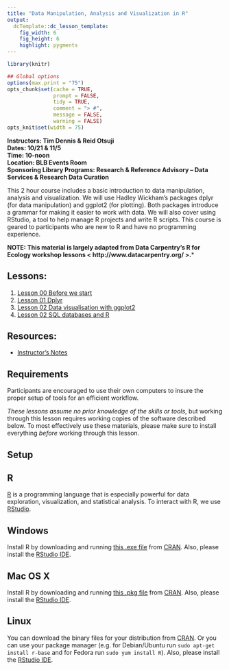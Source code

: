 ```yaml
---
title: "Data Manipulation, Analysis and Visualization in R"
output:
  dcTemplate::dc_lesson_template:
    fig_width: 6
    fig_height: 6
    highlight: pygments
---
```



```r
library(knitr)

## Global options
options(max.print = "75")
opts_chunk$set(cache = TRUE,
               prompt = FALSE,
               tidy = TRUE,
               comment = "> #",
               message = FALSE,
               warning = FALSE)
opts_knit$set(width = 75)
```


**Instructors:  Tim Dennis & Reid Otsuji**  
**Dates:  10/21 & 11/5**  
**Time: 10-noon**   
**Location:  BLB Events Room**   
**Sponsoring Library Programs: Research & Reference Advisory -- Data Services & Research Data Curation**  

This 2 hour course includes a basic introduction to  data manipulation, analysis and visualization.  We will use Hadley Wickham's packages dplyr (for data manipulation) and ggplot2 (for plotting).  Both packages introduce a grammar for making it easier to work with data.  We will also cover using RStudio, a tool to help manage R projects and write R scripts.  This course is geared to participants who are new to R and have no programming experience.  

**NOTE: This material is largely adapted from Data Carpentry's R for Ecology workshop lessons < http://www.datacarpentry.org/ >.***

## Lessons:

1. [Lesson 00 Before we start](00-before-we-start.html)
2. [Lesson 01 Dplyr](01-dplyr.html)
2. [Lesson 02 Data visualisation with ggplot2](02-visualisation-ggplot.html)
3. [Lesson 02 SQL databases and R](02-starting-with-data.html)

## Resources: 

* [Instructor's Notes](instr_notes.html)

## Requirements

Participants are encouraged to use their own computers to insure the proper setup of tools for an efficient workflow.

*These lessons assume no prior knowledge of the skills or tools*, but working through this lesson requires working copies of the software described below.  To most effectively use these materials, please make sure to install everything *before* working through this lesson.

## Setup

## R

[R](http://www.r-project.org) is a programming language that is especially powerful for data exploration, visualization, and statistical analysis. To interact with R, we use [RStudio](http://www.rstudio.com/).

## Windows {#r-windows}

Install R by downloading and running [this .exe file](http://cran.r-project.org/bin/windows/base/release.htm) from [CRAN](http://cran.r-project.org/index.html). Also, please install the [RStudio IDE](http://www.rstudio.com/ide/download/desktop).

## Mac OS X {#r-macosx}

Install R by downloading and running [this .pkg file](http://cran.r-project.org/bin/macosx/R-latest.pkg) from
[CRAN](http://cran.r-project.org/index.html). Also, please install the [RStudio IDE](http://www.rstudio.com/ide/download/desktop).


## Linux {#r-linux}

You can download the binary files for your distribution from [CRAN](http://cran.r-project.org/index.html). Or you can use your package manager (e.g. for Debian/Ubuntu run `sudo apt-get install r-base` and for Fedora run `sudo yum install R`). Also, please install the [RStudio IDE](http://www.rstudio.com/ide/download/desktop).


